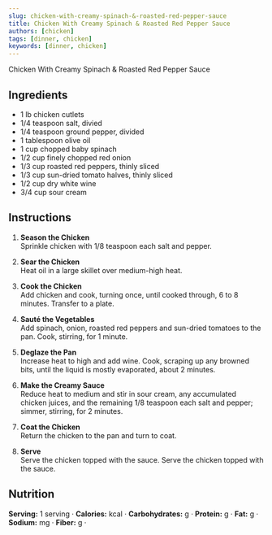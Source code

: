 ```yaml
---
slug: chicken-with-creamy-spinach-&-roasted-red-pepper-sauce
title: Chicken With Creamy Spinach & Roasted Red Pepper Sauce
authors: [chicken]
tags: [dinner, chicken]
keywords: [dinner, chicken]
---
```


Chicken With Creamy Spinach & Roasted Red Pepper Sauce
<!-- <img src="/img/chicken-and-orzo-skillet.jpg" alt="Creamy Chicken And Orzo Skillet Picture" width="800" height="670" /> -->

<!-- truncate -->


## Ingredients
- 1 lb chicken cutlets
- 1/4 teaspoon salt, divied
- 1/4 teaspoon ground pepper, divided
- 1 tablespoon olive oil
- 1 cup chopped baby spinach
- 1/2 cup finely chopped red onion
- 1/3 cup roasted red peppers, thinly sliced
- 1/3 cup sun-dried tomato halves, thinly sliced
- 1/2 cup dry white wine
- 3/4 cup sour cream
## Instructions 
1. **Season the Chicken**  
Sprinkle chicken with 1/8 teaspoon each salt and pepper.

2. **Sear the Chicken**  
Heat oil in a large skillet over medium-high heat.

3. **Cook the Chicken**  
Add chicken and cook, turning once, until cooked through, 6 to 8 minutes. Transfer to a plate.

4. **Sauté the Vegetables**  
Add spinach, onion, roasted red peppers and sun-dried tomatoes to the pan. Cook, stirring, for 1 minute.

5. **Deglaze the Pan**  
Increase heat to high and add wine. Cook, scraping up any browned bits, until the liquid is mostly evaporated, about 2 minutes.

6. **Make the Creamy Sauce**  
Reduce heat to medium and stir in sour cream, any accumulated chicken juices, and the remaining 1/8 teaspoon each salt and pepper; simmer, stirring, for 2 minutes.

7. **Coat the Chicken**  
Return the chicken to the pan and turn to coat.

8. **Serve**  
Serve the chicken topped with the sauce.
Serve the chicken topped with the sauce.

## Nutrition
**Serving:** 1 serving · 
**Calories:** kcal · 
**Carbohydrates:** g · 
**Protein:** g · 
**Fat:** g · 
**Sodium:** mg · 
**Fiber:** g · 